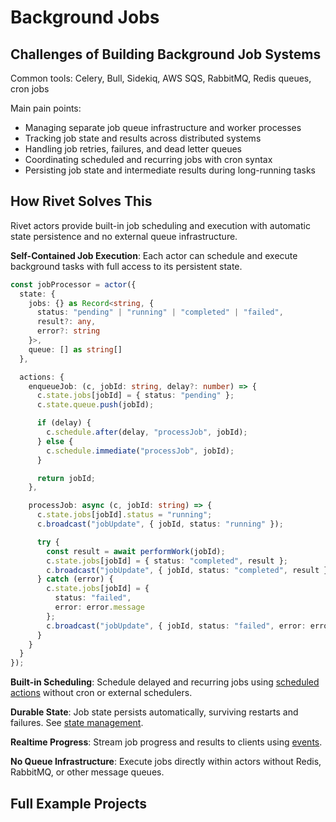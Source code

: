 # Background Jobs

## Challenges of Building Background Job Systems

Common tools: Celery, Bull, Sidekiq, AWS SQS, RabbitMQ, Redis queues, cron jobs

Main pain points:
- Managing separate job queue infrastructure and worker processes
- Tracking job state and results across distributed systems
- Handling job retries, failures, and dead letter queues
- Coordinating scheduled and recurring jobs with cron syntax
- Persisting job state and intermediate results during long-running tasks

## How Rivet Solves This

Rivet actors provide built-in job scheduling and execution with automatic state persistence and no external queue infrastructure.

**Self-Contained Job Execution**: Each actor can schedule and execute background tasks with full access to its persistent state.

```typescript
const jobProcessor = actor({
  state: {
    jobs: {} as Record<string, {
      status: "pending" | "running" | "completed" | "failed",
      result?: any,
      error?: string
    }>,
    queue: [] as string[]
  },

  actions: {
    enqueueJob: (c, jobId: string, delay?: number) => {
      c.state.jobs[jobId] = { status: "pending" };
      c.state.queue.push(jobId);

      if (delay) {
        c.schedule.after(delay, "processJob", jobId);
      } else {
        c.schedule.immediate("processJob", jobId);
      }

      return jobId;
    },

    processJob: async (c, jobId: string) => {
      c.state.jobs[jobId].status = "running";
      c.broadcast("jobUpdate", { jobId, status: "running" });

      try {
        const result = await performWork(jobId);
        c.state.jobs[jobId] = { status: "completed", result };
        c.broadcast("jobUpdate", { jobId, status: "completed", result });
      } catch (error) {
        c.state.jobs[jobId] = {
          status: "failed",
          error: error.message
        };
        c.broadcast("jobUpdate", { jobId, status: "failed", error: error.message });
      }
    }
  }
});
```

**Built-in Scheduling**: Schedule delayed and recurring jobs using [scheduled actions](/docs/actors/schedule) without cron or external schedulers.

**Durable State**: Job state persists automatically, surviving restarts and failures. See [state management](/docs/actors/state).

**Realtime Progress**: Stream job progress and results to clients using [events](/docs/actors/events).

**No Queue Infrastructure**: Execute jobs directly within actors without Redis, RabbitMQ, or other message queues.

## Full Example Projects

<CardGroup>
<Card href="https://github.com/rivet-dev/rivetkit/tree/main/examples/background-jobs" title="Background Jobs Example" />
</CardGroup>
